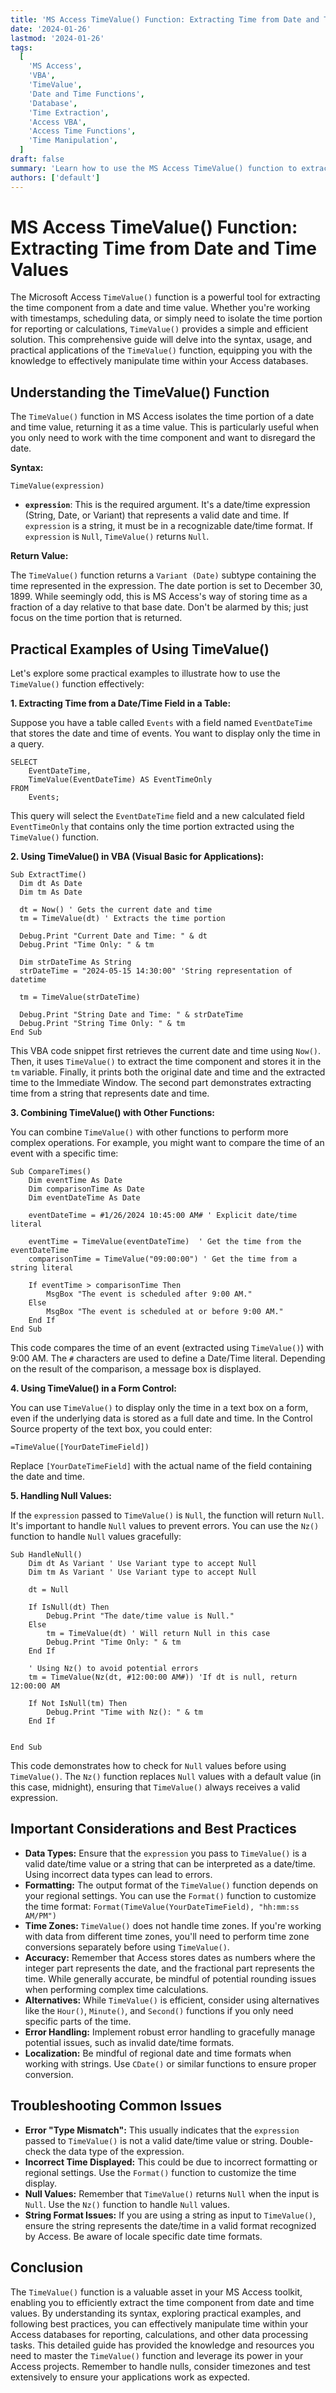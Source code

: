 ```yaml
---
title: 'MS Access TimeValue() Function: Extracting Time from Date and Time Values'
date: '2024-01-26'
lastmod: '2024-01-26'
tags:
  [
    'MS Access',
    'VBA',
    'TimeValue',
    'Date and Time Functions',
    'Database',
    'Time Extraction',
    'Access VBA',
    'Access Time Functions',
    'Time Manipulation',
  ]
draft: false
summary: 'Learn how to use the MS Access TimeValue() function to extract the time portion from date and time values. Explore syntax, examples, and practical applications for efficient time manipulation in your Access databases.'
authors: ['default']
---
```


# MS Access TimeValue() Function: Extracting Time from Date and Time Values

The Microsoft Access `TimeValue()` function is a powerful tool for extracting the time component from a date and time value. Whether you're working with timestamps, scheduling data, or simply need to isolate the time portion for reporting or calculations, `TimeValue()` provides a simple and efficient solution. This comprehensive guide will delve into the syntax, usage, and practical applications of the `TimeValue()` function, equipping you with the knowledge to effectively manipulate time within your Access databases.

## Understanding the TimeValue() Function

The `TimeValue()` function in MS Access isolates the time portion of a date and time value, returning it as a time value. This is particularly useful when you only need to work with the time component and want to disregard the date.

**Syntax:**

```plaintext
TimeValue(expression)
```

- **`expression`**: This is the required argument. It's a date/time expression (String, Date, or Variant) that represents a valid date and time. If `expression` is a string, it must be in a recognizable date/time format. If `expression` is `Null`, `TimeValue()` returns `Null`.

**Return Value:**

The `TimeValue()` function returns a `Variant (Date)` subtype containing the time represented in the expression. The date portion is set to December 30, 1899. While seemingly odd, this is MS Access's way of storing time as a fraction of a day relative to that base date. Don't be alarmed by this; just focus on the time portion that is returned.

## Practical Examples of Using TimeValue()

Let's explore some practical examples to illustrate how to use the `TimeValue()` function effectively:

**1. Extracting Time from a Date/Time Field in a Table:**

Suppose you have a table called `Events` with a field named `EventDateTime` that stores the date and time of events. You want to display only the time in a query.

```plaintext
SELECT
    EventDateTime,
    TimeValue(EventDateTime) AS EventTimeOnly
FROM
    Events;
```

This query will select the `EventDateTime` field and a new calculated field `EventTimeOnly` that contains only the time portion extracted using the `TimeValue()` function.

**2. Using TimeValue() in VBA (Visual Basic for Applications):**

```plaintext
Sub ExtractTime()
  Dim dt As Date
  Dim tm As Date

  dt = Now() ' Gets the current date and time
  tm = TimeValue(dt) ' Extracts the time portion

  Debug.Print "Current Date and Time: " & dt
  Debug.Print "Time Only: " & tm

  Dim strDateTime As String
  strDateTime = "2024-05-15 14:30:00" 'String representation of datetime

  tm = TimeValue(strDateTime)

  Debug.Print "String Date and Time: " & strDateTime
  Debug.Print "String Time Only: " & tm
End Sub
```

This VBA code snippet first retrieves the current date and time using `Now()`. Then, it uses `TimeValue()` to extract the time component and stores it in the `tm` variable. Finally, it prints both the original date and time and the extracted time to the Immediate Window. The second part demonstrates extracting time from a string that represents date and time.

**3. Combining TimeValue() with Other Functions:**

You can combine `TimeValue()` with other functions to perform more complex operations. For example, you might want to compare the time of an event with a specific time:

```plaintext
Sub CompareTimes()
    Dim eventTime As Date
    Dim comparisonTime As Date
    Dim eventDateTime As Date

    eventDateTime = #1/26/2024 10:45:00 AM# ' Explicit date/time literal

    eventTime = TimeValue(eventDateTime)  ' Get the time from the eventDateTime
    comparisonTime = TimeValue("09:00:00") ' Get the time from a string literal

    If eventTime > comparisonTime Then
        MsgBox "The event is scheduled after 9:00 AM."
    Else
        MsgBox "The event is scheduled at or before 9:00 AM."
    End If
End Sub
```

This code compares the time of an event (extracted using `TimeValue()`) with 9:00 AM. The `#` characters are used to define a Date/Time literal. Depending on the result of the comparison, a message box is displayed.

**4. Using TimeValue() in a Form Control:**

You can use `TimeValue()` to display only the time in a text box on a form, even if the underlying data is stored as a full date and time. In the Control Source property of the text box, you could enter:

```
=TimeValue([YourDateTimeField])
```

Replace `[YourDateTimeField]` with the actual name of the field containing the date and time.

**5. Handling Null Values:**

If the `expression` passed to `TimeValue()` is `Null`, the function will return `Null`. It's important to handle `Null` values to prevent errors. You can use the `Nz()` function to handle `Null` values gracefully:

```plaintext
Sub HandleNull()
    Dim dt As Variant ' Use Variant type to accept Null
    Dim tm As Variant ' Use Variant type to accept Null

    dt = Null

    If IsNull(dt) Then
        Debug.Print "The date/time value is Null."
    Else
        tm = TimeValue(dt) ' Will return Null in this case
        Debug.Print "Time Only: " & tm
    End If

    ' Using Nz() to avoid potential errors
    tm = TimeValue(Nz(dt, #12:00:00 AM#)) 'If dt is null, return 12:00:00 AM

    If Not IsNull(tm) Then
        Debug.Print "Time with Nz(): " & tm
    End If


End Sub
```

This code demonstrates how to check for `Null` values before using `TimeValue()`. The `Nz()` function replaces `Null` values with a default value (in this case, midnight), ensuring that `TimeValue()` always receives a valid expression.

## Important Considerations and Best Practices

- **Data Types:** Ensure that the `expression` you pass to `TimeValue()` is a valid date/time value or a string that can be interpreted as a date/time. Using incorrect data types can lead to errors.
- **Formatting:** The output format of the `TimeValue()` function depends on your regional settings. You can use the `Format()` function to customize the time format: `Format(TimeValue(YourDateTimeField), "hh:mm:ss AM/PM")`
- **Time Zones:** `TimeValue()` does not handle time zones. If you're working with data from different time zones, you'll need to perform time zone conversions separately before using `TimeValue()`.
- **Accuracy:** Remember that Access stores dates as numbers where the integer part represents the date, and the fractional part represents the time. While generally accurate, be mindful of potential rounding issues when performing complex time calculations.
- **Alternatives:** While `TimeValue()` is efficient, consider using alternatives like the `Hour()`, `Minute()`, and `Second()` functions if you only need specific parts of the time.
- **Error Handling:** Implement robust error handling to gracefully manage potential issues, such as invalid date/time formats.
- **Localization:** Be mindful of regional date and time formats when working with strings. Use `CDate()` or similar functions to ensure proper conversion.

## Troubleshooting Common Issues

- **Error "Type Mismatch":** This usually indicates that the `expression` passed to `TimeValue()` is not a valid date/time value or string. Double-check the data type of the expression.
- **Incorrect Time Displayed:** This could be due to incorrect formatting or regional settings. Use the `Format()` function to customize the time display.
- **Null Values:** Remember that `TimeValue()` returns `Null` when the input is `Null`. Use the `Nz()` function to handle `Null` values.
- **String Format Issues:** If you are using a string as input to `TimeValue()`, ensure the string represents the date/time in a valid format recognized by Access. Be aware of locale specific date time formats.

## Conclusion

The `TimeValue()` function is a valuable asset in your MS Access toolkit, enabling you to efficiently extract the time component from date and time values. By understanding its syntax, exploring practical examples, and following best practices, you can effectively manipulate time within your Access databases for reporting, calculations, and other data processing tasks. This detailed guide has provided the knowledge and resources you need to master the `TimeValue()` function and leverage its power in your Access projects. Remember to handle nulls, consider timezones and test extensively to ensure your applications work as expected.
